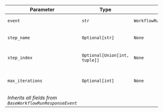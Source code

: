 | Parameter | Type | Default | Description |
|-----------|------|---------|-------------|
| `event` | `str` | `WorkflowRunEvent.loop_execution_started.value` | Event type identifier |
| `step_name` | `Optional[str]` | `None` | Name of the loop step |
| `step_index` | `Optional[Union[int, tuple]]` | `None` | Index or position of the loop |
| `max_iterations` | `Optional[int]` | `None` | Maximum number of iterations allowed |
| *Inherits all fields from `BaseWorkflowRunResponseEvent`* |